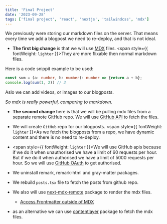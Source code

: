 ```yaml
---
title: 'Final Project'
date: '2023-09-28'
tags: ['final project', 'react', 'nextjs', 'tailwindcss', 'mdx']
---
```

We previously were storing our markdown files on the server. That means every time we add a blogpost we need to re-deploy, and that is not ideal.

- **The first big change** is that we will use [MDX](https://mdxjs.com/docs/what-is-mdx) files. <span style={{ fontWeight: `lighter` }}>They are more flixable then normal markdown files.</span>  


Here is a code snippit example to be used:
```ts
const sum = (a: number, b: number): number => {return a + b};
console.log(sum(1, 2)) // 3
```
Aslo we can add videos, or images to our blogposts.

*So mdx is really powerful, comparing to markdown.*<br />

- **The second change** here is that we will be pulling mdx files from a separate remote GitHub repo. We will use [GitHub API](https://docs.github.com/en/rest) to fetch the files.
- We will create `GitHub` repo for our blogposts. <span style={{ fontWeight: `lighter` }}>As we fetch the blogposts from a repo, we have dynamic content and there is no need to re-deploy.</span><br />
 

- <span style={{ fontWeight: `lighter` }}>We will use GitHub apis because if we do it when unauthorised we have a limit of 60 requests per hour. But if we do it when authorised we have a limit of 5000 requests per hour</span>. So we will use [GitHub OAuth](https://docs.github.com/en/developers/apps/authorizing-oauth-apps) to get authorised.
- We uninstall remark, remark-html and gray-matter packages.
- We rebuild `posts.tsx` file to fetch the posts from github repo.
- We also will use [next-mdx-remote](https://www.npmjs.com/package/next-mdx-remote) package to render the mdx files.
    - [Access Frontmatter outside of MDX](https://github.com/hashicorp/next-mdx-remote#react-server-components-rsc--nextjs-app-directory-support)
- as an alternative we can use [contentlayer](https://contentlayer.dev/) package to fetch the mdx files.
